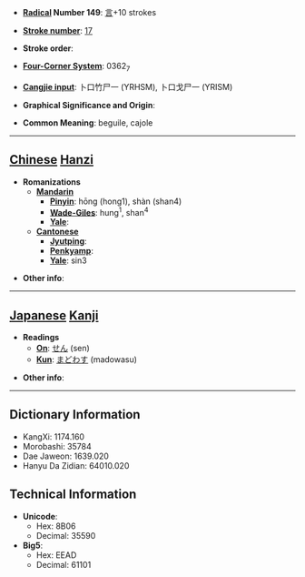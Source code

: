 * '''[[Wiktionary:Chinese radical index| Radical]] Number 149''': [[Wiktionary:Chinese radical index 言|言]]+10 strokes

* '''[[Wiktionary:Chinese total strokes index|Stroke number]]''': [[Wiktionary:Chinese total strokes index 17|17]]

* '''Stroke order''': 

* '''[[Wiktionary:Chinese four corner index|Four-Corner System]]''': 0362<sub>7</sub>

* '''[[Wiktionary:Chinese Cangjie index|Cangjie input]]''': 卜口竹尸一 (YRHSM), 卜口戈尸一 (YRISM)

* '''Graphical Significance and Origin''': 

* '''Common Meaning''': beguile, cajole

----

== [[Chinese]] [[Hanzi]] ==

* '''Romanizations'''
** '''[[Mandarin]]'''
*** '''[[Pinyin]]''': hōng (hong1), shàn (shan4)
*** '''[[Wade-Giles]]''': hung<sup>1</sup>, shan<sup>4</sup>
*** '''[[Yale]]''': 
** '''[[Cantonese]]'''
*** '''[[Jyutping]]''':
*** '''[[Penkyamp]]''': 
*** '''[[Yale]]''': sin3

* '''Other info''': 

----

== [[Japanese]] [[Kanji]] ==

* '''Readings'''
** '''[[On]]''': [[せん]] (sen)
** '''[[Kun]]''': [[まどわす]] (madowasu)

* '''Other info''':  

----

== Dictionary Information ==

* KangXi: 1174.160
* Morobashi: 35784
* Dae Jaweon: 1639.020
* Hanyu Da Zidian: 64010.020

== Technical Information ==

* '''Unicode''':
** Hex: 8B06
** Decimal: 35590
* '''Big5''':
** Hex: EEAD
** Decimal: 61101